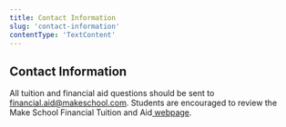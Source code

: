```yaml
---
title: Contact Information
slug: 'contact-information'
contentType: 'TextContent'
---
```


## Contact Information

All tuition and financial aid questions should be sent to
[financial.aid@makeschool.com](mailto:financial.aid@makeschool.com). Students are encouraged to
review the Make School Financial Tuition and
Aid[ webpage](https://www.makeschool.com/computer-science-degree/tuition-and-aid).